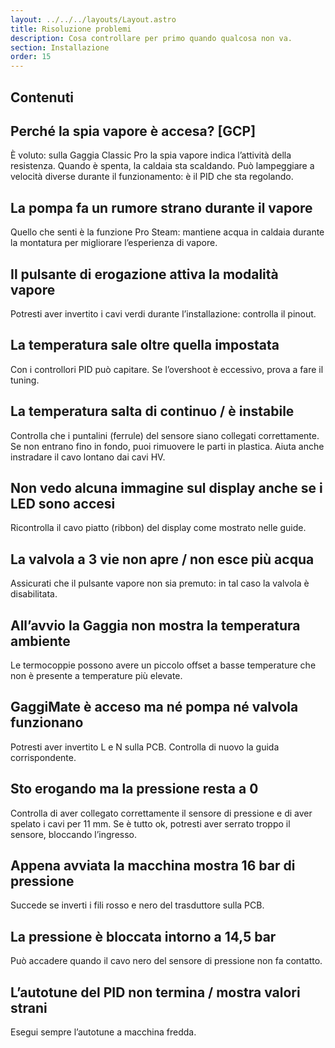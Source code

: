 ```yaml
---
layout: ../../../layouts/Layout.astro
title: Risoluzione problemi
description: Cosa controllare per primo quando qualcosa non va.
section: Installazione
order: 15
---
```


## Contenuti

## Perché la spia vapore è accesa? [GCP]

È voluto: sulla Gaggia Classic Pro la spia vapore indica l’attività della resistenza. Quando è spenta, la caldaia sta scaldando.
Può lampeggiare a velocità diverse durante il funzionamento: è il PID che sta regolando.

## La pompa fa un rumore strano durante il vapore

Quello che senti è la funzione Pro Steam: mantiene acqua in caldaia durante la montatura per migliorare l’esperienza di vapore.

## Il pulsante di erogazione attiva la modalità vapore

Potresti aver invertito i cavi verdi durante l’installazione: controlla il pinout.

## La temperatura sale oltre quella impostata

Con i controllori PID può capitare. Se l’overshoot è eccessivo, prova a fare il tuning.

## La temperatura salta di continuo / è instabile

Controlla che i puntalini (ferrule) del sensore siano collegati correttamente. Se non entrano fino in fondo, puoi rimuovere le parti in plastica.
Aiuta anche instradare il cavo lontano dai cavi HV.

## Non vedo alcuna immagine sul display anche se i LED sono accesi

Ricontrolla il cavo piatto (ribbon) del display come mostrato nelle guide.

## La valvola a 3 vie non apre / non esce più acqua

Assicurati che il pulsante vapore non sia premuto: in tal caso la valvola è disabilitata.

## All’avvio la Gaggia non mostra la temperatura ambiente

Le termocoppie possono avere un piccolo offset a basse temperature che non è presente a temperature più elevate.

## GaggiMate è acceso ma né pompa né valvola funzionano

Potresti aver invertito L e N sulla PCB. Controlla di nuovo la guida corrispondente.

## Sto erogando ma la pressione resta a 0

Controlla di aver collegato correttamente il sensore di pressione e di aver spelato i cavi per 11 mm. Se è tutto ok, potresti aver serrato troppo il sensore, bloccando l’ingresso.

## Appena avviata la macchina mostra 16 bar di pressione

Succede se inverti i fili rosso e nero del trasduttore sulla PCB.

## La pressione è bloccata intorno a 14,5 bar

Può accadere quando il cavo nero del sensore di pressione non fa contatto.

## L’autotune del PID non termina / mostra valori strani

Esegui sempre l’autotune a macchina fredda.
